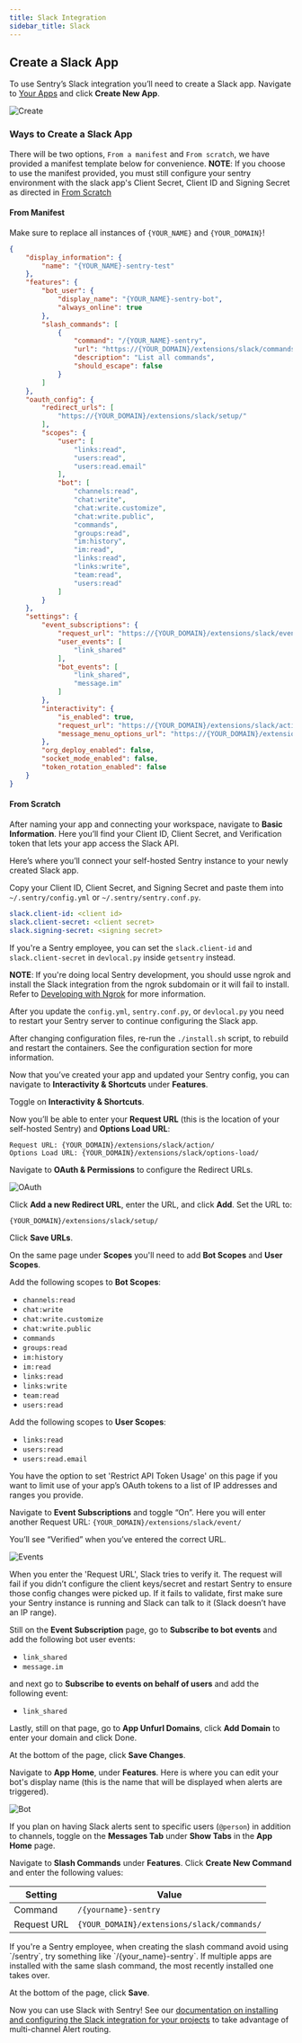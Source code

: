 ```yaml
---
title: Slack Integration
sidebar_title: Slack
---
```


## Create a Slack App

To use Sentry’s Slack integration you’ll need to create a Slack app. Navigate to [Your Apps](https://api.slack.com/apps/) and click __Create New App__.

![Create](./create.png)

### Ways to Create a Slack App
There will be two options, `From a manifest` and `From scratch`, we have provided a manifest template below for convenience.
**NOTE**: If you choose to use the manifest provided, you must still configure your sentry environment with the slack app's Client Secret, Client ID and Signing Secret as directed in [From Scratch](#from-scratch)

#### From Manifest
Make sure to replace all instances of `{YOUR_NAME}` and `{YOUR_DOMAIN}`!
<Expandable title="JSON Manifest for Slack App">

```json
{
    "display_information": {
        "name": "{YOUR_NAME}-sentry-test"
    },
    "features": {
        "bot_user": {
            "display_name": "{YOUR_NAME}-sentry-bot",
            "always_online": true
        },
        "slash_commands": [
            {
                "command": "/{YOUR_NAME}-sentry",
                "url": "https://{YOUR_DOMAIN}/extensions/slack/commands/",
                "description": "List all commands",
                "should_escape": false
            }
        ]
    },
    "oauth_config": {
        "redirect_urls": [
            "https://{YOUR_DOMAIN}/extensions/slack/setup/"
        ],
        "scopes": {
            "user": [
                "links:read",
                "users:read",
                "users:read.email"
            ],
            "bot": [
                "channels:read",
                "chat:write",
                "chat:write.customize",
                "chat:write.public",
                "commands",
                "groups:read",
                "im:history",
                "im:read",
                "links:read",
                "links:write",
                "team:read",
                "users:read"
            ]
        }
    },
    "settings": {
        "event_subscriptions": {
            "request_url": "https://{YOUR_DOMAIN}/extensions/slack/event/",
            "user_events": [
                "link_shared"
            ],
            "bot_events": [
                "link_shared",
                "message.im"
            ]
        },
        "interactivity": {
            "is_enabled": true,
            "request_url": "https://{YOUR_DOMAIN}/extensions/slack/action/",
            "message_menu_options_url": "https://{YOUR_DOMAIN}/extensions/slack/options-load/"
        },
        "org_deploy_enabled": false,
        "socket_mode_enabled": false,
        "token_rotation_enabled": false
    }
}
```
</Expandable>

#### From Scratch
After naming your app and connecting your workspace, navigate to __Basic Information__. Here you’ll find your Client ID, Client Secret, and Verification token that lets your app access the Slack API.

Here’s where you’ll connect your self-hosted Sentry instance to your newly created Slack app.

Copy your Client ID, Client Secret, and Signing Secret and paste them into `~/.sentry/config.yml` or `~/.sentry/sentry.conf.py`.

```yaml
slack.client-id: <client id>
slack.client-secret: <client secret>
slack.signing-secret: <signing secret>
```

If you're a Sentry employee, you can set the `slack.client-id` and `slack.client-secret` in `devlocal.py` inside `getsentry` instead.

**NOTE**: If you're doing local Sentry development, you should usse ngrok and install the Slack integration from the ngrok subdomain or it will fail to install. Refer to [Developing with Ngrok](https://develop.sentry.dev/development-infrastructure/ngrok/) for more information.

After you update the `config.yml`, `sentry.conf.py`, or `devlocal.py` you need to restart your Sentry server to continue configuring the Slack app.

<Alert title="Note (for self-hosted users)">
    After changing configuration files, re-run the <code>./install.sh</code> script, to rebuild and restart the containers. See the <Link to="/self-hosted/#configuration">configuration section</Link> for more information.
</Alert>

Now that you’ve created your app and updated your Sentry config, you can navigate to __Interactivity & Shortcuts__ under __Features__.

Toggle on __Interactivity & Shortcuts__.

Now you’ll be able to enter your **Request URL** (this is the location of your self-hosted Sentry) and **Options Load URL**:

```
Request URL: {YOUR_DOMAIN}/extensions/slack/action/
Options Load URL: {YOUR_DOMAIN}/extensions/slack/options-load/
```

Navigate to __OAuth & Permissions__ to configure the Redirect URLs.

![OAuth](./oauth.png)

Click __Add a new Redirect URL__, enter the URL, and click __Add__. Set the URL to:

```
{YOUR_DOMAIN}/extensions/slack/setup/
```

Click __Save URLs__.

On the same page under __Scopes__ you'll need to add __Bot Scopes__ and __User Scopes__.

Add the following scopes to __Bot Scopes__:

* `channels:read`
* `chat:write`
* `chat:write.customize`
* `chat:write.public`
* `commands`
* `groups:read`
* `im:history`
* `im:read`
* `links:read`
* `links:write`
* `team:read`
* `users:read`

Add the following scopes to __User Scopes__:

* `links:read`
* `users:read`
* `users:read.email`

<Alert>
You have the option to set 'Restrict API Token Usage' on this page if you want to limit use of your app’s OAuth tokens to a list of IP addresses and ranges you provide.
</Alert>

Navigate to __Event Subscriptions__ and toggle “On”. Here you will enter another Request URL: `{YOUR_DOMAIN}/extensions/slack/event/`

You’ll see “Verified” when you’ve entered the correct URL.

![Events](./events.png)

<Alert>
When you enter the 'Request URL', Slack tries to verify it. The request will fail if you didn’t configure the client keys/secret and restart Sentry to ensure those config changes were picked up. If it fails to validate, first make sure your Sentry instance is running and Slack can talk to it (Slack <Link to="https://twitter.com/slackapi/status/567110311476350976?lang=en">doesn’t have an IP range</Link>).
</Alert>

Still on the __Event Subscription__ page, go to __Subscribe to bot events__ and add the following bot user events:

* `link_shared`
* `message.im`

and next go to __Subscribe to events on behalf of users__ and add the following event:

* `link_shared`

Lastly, still on that page, go to __App Unfurl Domains__, click __Add Domain__ to enter your domain and click Done.

At the bottom of the page, click __Save Changes__.

Navigate to __App Home__, under __Features__. Here is where you can edit your bot's display name (this is the name that will be displayed when alerts are triggered).

![Bot](./bot.png)

If you plan on having Slack alerts sent to specific users (`@person`) in addition to channels, toggle on the __Messages Tab__ under __Show Tabs__ in the __App Home__ page.

Navigate to __Slash Commands__ under __Features__. Click __Create New Command__ and enter the following values:

| Setting                         | Value                                         |
| ------------------------------- | --------------------------------------------- |
| Command                         | `/{yourname}-sentry`                          |
| Request URL                     | `{YOUR_DOMAIN}/extensions/slack/commands/`    |


<Alert title="Note">
    If you're a Sentry employee, when creating the slash command avoid using `/sentry`, try something like `/{your_name}-sentry`. If multiple apps are installed with the same slash command, the most recently installed one takes over.
</Alert>

At the bottom of the page, click __Save__.

Now you can use Slack with Sentry! See our [documentation on installing and configuring the Slack integration for your projects](https://docs.sentry.io/product/integrations/notification-incidents/slack/) to take advantage of multi-channel Alert routing.
